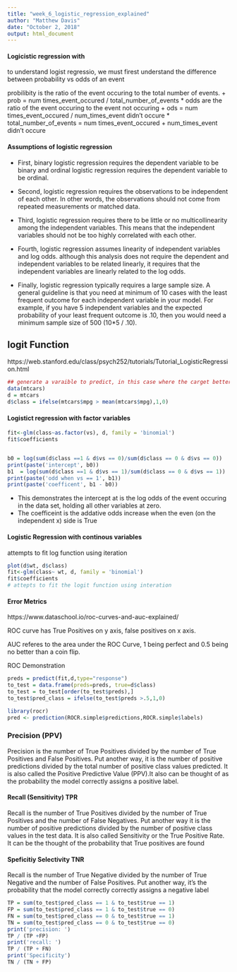 ```yaml
---
title: "week_6_logistic_regression_explained"
author: "Matthew Davis"
date: "October 2, 2018"
output: html_document
---
```

#### Logicistic regression with 
to understand logist regressio, we must firest understand the difference between
probability vs odds of an event

probilibity is the ratio of the event occuring to the total number of events.
+ prob =  num times_event_occured / total_number_of_events
* odds are the ratio of the event occuring to the event not occuring
+ ods = num times_event_occured / num_times_event didn't occure
* total_number_of_events = num times_event_occured +  num_times_event didn't occure


#### Assumptions of logistic regression
* First, binary logistic regression requires the dependent variable to be binary and ordinal logistic regression requires the dependent variable to be ordinal.

* Second, logistic regression requires the observations to be independent of each other.  In other words, the observations should not come from repeated measurements or matched data.

* Third, logistic regression requires there to be little or no multicollinearity among the independent variables.  This means that the independent variables should not be too highly correlated with each other.

* Fourth, logistic regression assumes linearity of independent variables and log odds.  although this analysis does not require the dependent and independent variables to be related linearly, it requires that the independent variables are linearly related to the log odds.

* Finally, logistic regression typically requires a large sample size.  A general guideline is that you need at minimum of 10 cases with the least frequent outcome for each independent variable in your model. For example, if you have 5 independent variables and the expected probability of your least frequent outcome is .10, then you would need a minimum sample size of 500 (10*5 / .10).
 

## logit Function
https://web.stanford.edu/class/psych252/tutorials/Tutorial_LogisticRegression.html


```r
## generate a varaible to predict, in this case where the carget better than average mpg
data(mtcars)
d = mtcars
d$class = ifelse(mtcars$mpg > mean(mtcars$mpg),1,0)

```

#### Logistict regression with factor variables

```r

fit<-glm(class~as.factor(vs), d, family = 'binomial')
fit$coefficients


b0 = log(sum(d$class ==1 & d$vs == 0)/sum(d$class == 0 & d$vs == 0))
print(paste('intercept', b0))
b1  = log(sum(d$class ==1 & d$vs == 1)/sum(d$class == 0 & d$vs == 1))
print(paste('odd when vs == 1', b1))
print(paste('coefficent', b1 - b0))
```

* This demonstrates the intercept at is the log odds of the event occuring in the data set, holding all other variables at zero.
* The coefficeint is the addative odds increase when the even (on the independent x) side is True




#### Logistic Regression with continous variables 
attempts to fit log function using iteration

```r
plot(d$wt, d$class)
fit<-glm(class~ wt, d, family = 'binomial')
fit$coefficients
# attepts to fit the logit function using interation 

```


#### Error Metrics
https://www.dataschool.io/roc-curves-and-auc-explained/

ROC curve has True Positives on y axis, false positives on x axis.

AUC referes to the area under the ROC Curve, 1 being perfect and 0.5 being no better than a coin flip.

ROC Demonstration
```r
preds = predict(fit,d,type="response")
to_test = data.frame(preds=preds, true=d$class)
to_test = to_test[order(to_test$preds),]
to_test$pred_class = ifelse(to_test$preds >.5,1,0)
```


```r
library(rocr)
pred <- prediction(ROCR.simple$predictions,ROCR.simple$labels)
```

### Precision (PPV)

Precision is the number of True Positives divided by the number of True Positives and False Positives. Put another way, it is the number of positive predictions divided by the total number of positive class values predicted. It is also called the Positive Predictive Value (PPV).It also can be thought of as the probability the model correctly assigns a positive label.


#### Recall (Sensitivity) TPR

Recall is the number of True Positives divided by the number of True Positives and the number of False Negatives. Put another way it is the number of positive predictions divided by the number of positive class values in the test data. It is also called Sensitivity or the True Positive Rate. It can be the thought of the probability that True positives are found

#### Speficitiy Selectivity  TNR
Recall is the number of True Negative divided by the number of True Negative and the number of False Positives. Put another way, it's the probability that the model correctly 
correctly assigns a negative label

```r
TP = sum(to_test$pred_class == 1 & to_test$true == 1)
FP = sum(to_test$pred_class == 1 & to_test$true == 0)
FN = sum(to_test$pred_class == 0 & to_test$true == 1)
TN = sum(to_test$pred_class == 0 & to_test$true == 0)
print('precision: ')
TP / (TP +FP)
print('recall: ')
TP / (TP + FN)
print('Specificity')
TN / (TN + FP)


```